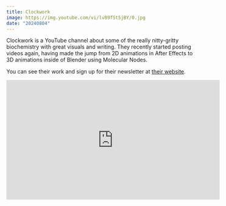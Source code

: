 ```yaml
---
title: Clockwork
image: https://img.youtube.com/vi/lv89fSt5jBY/0.jpg
date: "20240804"
---
```


Clockwork is a YouTube channel about some of the really nitty-gritty biochemistry with great visuals and writing. They recently started posting videos again, having made the jump from 2D animations in After Effects to 3D animations inside of Blender using Molecular Nodes.

You can see their work and sign up for their newsletter at [their website](https://watchclockwork.com).

<iframe width="560" height="315" src="https://www.youtube.com/embed/lv89fSt5jBY?si=x4CXSBUAYLB_6Qfp" title="YouTube video player" frameborder="0" allow="accelerometer; autoplay; clipboard-write; encrypted-media; gyroscope; picture-in-picture; web-share" referrerpolicy="strict-origin-when-cross-origin" allowfullscreen></iframe>
